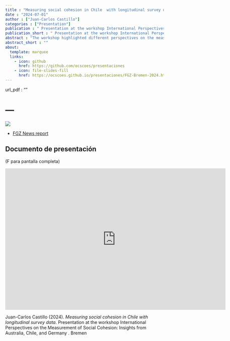 ```yaml
---
title : "Measuring social cohesion in Chile  with longitudinal survey data"
date : "2024-07-01"
author : ["Juan-Carlos Castillo"]
categories : ["Presentation"]
publication : " Presentation at the workshop International Perspectives on the Measurement of Social Cohesion: Insights from Australia, Chile, and Germany . Bremen"
publication_short : " Presentation at the workshop International Perspectives on the Measurement of Social Cohesion: Insights from Australia, Chile, and Germany . Bremen"
abstract : "The workshop highlighted different perspectives on the measurement of social cohesion in three countries - Australia, Chile and Germany. After a welcome and introduction by Olaf Groh-Samberg, our guests Juan-Carlos Castillo (COES, Center for the Study of Conflict and Social Cohesion, Chile) and James O'Donnell (Scanlon Foundation's Mapping Social Cohesion study, Australia) reported on the respective theoretical approaches, methodologies and results of their research on social cohesion. Jean-Yves Gerlitz and Nils Teichler (RDC-RISC, Germany) reported on the work at the research data center, the survey of the central longitudinal study German Social Cohesion Panel (SCP), the study approach for measuring social cohesion, as well as selected results of the monitoring based on the first cohesion report. The inspiring presentations and different methodologies of cohesion research in Australia, Chile and Germany led to a lively discussion with the speakers and around 20 workshop participants about the challenges of analysing social cohesion, conflict and polarization in an international comparison. Among other things, the difficulties and potentials of standardized indices for measuring cohesion were discussed, as well as the question of how social conflicts between large societal groups can actually be integrated into measurement concepts of cohesion."
abstract_short : ""
about:
  template: marquee
  links:
    - icon: github
      href: https://github.com/ocscoes/presentaciones
    - icon: file-slides-fill
      href: https://ocscoes.github.io/presentaciones/FGZ-Bremen-2024.html
---
```

url_pdf : "" 

# ---

![](https://fgz-risc-data.de/f/e/source/workshop20240625.jpg)

- [FGZ News report](https://fgz-risc-data.de/en/news/message/internationalisierung-erfolgreicher-workshop-des-fdz-fgz)

## Documento de presentación

(F para pantalla completa)

<iframe width="700"  height="450" src="https://ocscoes.github.io/presentaciones/FGZ-Bremen-2024.html" title="Xaringan presentation" frameborder="0" allow="accelerometer; autoplay; clipboard-write; encrypted-media; gyroscope; picture-in-picture" allowfullscreen></iframe>


::: {.callout-note title="How to cite this work"}

Juan-Carlos Castillo (2024). *Measuring social cohesion in Chile  with longitudinal survey data*.  Presentation at the workshop International Perspectives on the Measurement of Social Cohesion: Insights from Australia, Chile, and Germany . Bremen

:::

